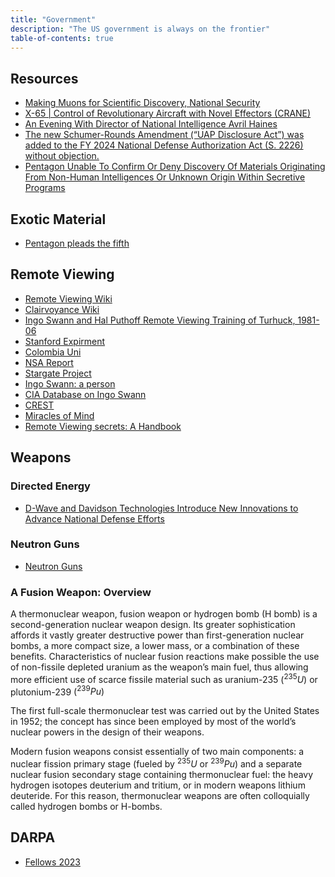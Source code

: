 ```yaml
---
title: "Government"
description: "The US government is always on the frontier"
table-of-contents: true
---
```


## Resources

- [Making Muons for Scientific Discovery, National Security](https://www.darpa.mil/news-events/2022-07-22)
- [X-65 | Control of Revolutionary Aircraft with Novel Effectors (CRANE)](https://www.darpa.mil/program/control-of-revolutionary-aircraft-with-novel-effectors)
- [An Evening With Director of National Intelligence Avril Haines](https://www.youtube.com/watch?v=0q4F1aGC59A)
- [The new Schumer-Rounds Amendment ("UAP Disclosure Act") was added to the FY 2024 National Defense Authorization Act (S. 2226) without objection.](https://douglasjohnson.ghost.io/senate-intelligence-bill-gives-holders-of-non-earth-origin-six-months/)
- [Pentagon Unable To Confirm Or Deny Discovery Of Materials Originating From Non-Human Intelligences Or Unknown Origin Within Secretive Programs](pentagon/pleads-fifth-exotic-materials.qmd)

## Exotic Material

- [Pentagon pleads the fifth](./pentagon/pleads-fifth-exotic-materials.qmd)

## Remote Viewing

- [Remote Viewing Wiki](https://en.wikipedia.org/wiki/Remote_viewing)
- [Clairvoyance Wiki](https://en.wikipedia.org/wiki/Clairvoyance)
- [Ingo Swann and Hal Puthoff Remote Viewing Training of Turhuck, 1981-06](http://archives.library.rice.edu/repositories/2/archival_objects/335745)
- [Stanford Expirment](https://www.cia.gov/readingroom/document/cia-rdp79-00999a000300100011-9)
- [Colombia Uni](https://ciaotest.cc.columbia.edu/olj/sa/sa_jan02srm01.html)
- [NSA Report](https://nsarchive2.gwu.edu/NSAEBB/NSAEBB534-DIA-Declassified-Sourcebook/documents/DIA-21.pdf)
- [Stargate Project](https://en.wikipedia.org/wiki/Stargate_Project)
- [Ingo Swann: a person](https://en.wikipedia.org/wiki/Ingo_Swann)
- [CIA Database on Ingo Swann](https://www.cia.gov/readingroom/search/site/ingo%20swann)
- [CREST](https://www.cia.gov/readingroom/document-type/crest)
- [Miracles of Mind](https://books.google.com/books?id=LYLAK5OaBLkC&printsec=copyright#v=onepage&q&f=false)
- [Remote Viewing secrets: A Handbook](https://books.google.com/books/about/Remote_Viewing_Secrets.html?id=n4ZcjHyEuzIC)

## Weapons

### Directed Energy

- [D-Wave and Davidson Technologies Introduce New Innovations to Advance National Defense Efforts](https://www.dwavesys.com/company/newsroom/press-release/d-wave-and-davidson-technologies-introduce-new-innovations-to-advance-national-defense-efforts/)

### Neutron Guns

- [Neutron Guns](http://ast.latech.edu/neutronguns.html)

### A Fusion Weapon: Overview

A thermonuclear weapon, fusion weapon or hydrogen bomb (H bomb) is a second-generation nuclear weapon design. Its greater sophistication affords it vastly greater destructive power than first-generation nuclear bombs, a more compact size, a lower mass, or a combination of these benefits. Characteristics of nuclear fusion reactions make possible the use of non-fissile depleted uranium as the weapon's main fuel, thus allowing more efficient use of scarce fissile material such as uranium-235 $(^{235}U)$ or plutonium-239 $(^{239}Pu)$

The first full-scale thermonuclear test was carried out by the United States in 1952; the concept has since been employed by most of the world's nuclear powers in the design of their weapons.

Modern fusion weapons consist essentially of two main components: a nuclear fission primary stage (fueled by $^{235}U$ or $^{239}Pu$) and a separate nuclear fusion secondary stage containing thermonuclear fuel: the heavy hydrogen isotopes deuterium and tritium, or in modern weapons lithium deuteride. For this reason, thermonuclear weapons are often colloquially called hydrogen bombs or H-bombs.

## DARPA 

- [Fellows 2023](./darpa/fellows.qmd)